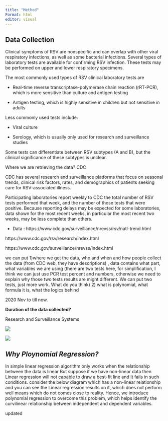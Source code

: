 ```yaml
---
title: "Method"
Format: html
editor: visual
---
```


## **Data Collection**

Clinical symptoms of RSV are nonspecific and can overlap with other viral respiratory infections, as well as some bacterial infections. Several types of laboratory tests are available for confirming RSV infection. These tests may be performed on upper and lower respiratory specimens.

The most commonly used types of RSV clinical laboratory tests are

-   Real-time reverse transcriptase-polymerase chain reaction (rRT-PCR), which is more sensitive than culture and antigen testing

-   Antigen testing, which is highly sensitive in children but not sensitive in adults

Less commonly used tests include:

-   Viral culture

-   Serology, which is usually only used for research and surveillance studies

Some tests can differentiate between RSV subtypes (A and B), but the clinical significance of these subtypes is unclear.

Where we are retrieving the data? CDC

CDC has several research and surveillance platforms that focus on seasonal trends, clinical risk factors, rates, and demographics of patients seeking care for RSV-associated illness.

Participating laboratories report weekly to CDC the total number of RSV tests performed that week, and the number of those tests that were positive. Because reporting delays may be expected for some laboratories, data shown for the most recent weeks, in particular the most recent two weeks, may be less complete than others.

-   Data : https://www.cdc.gov/surveillance/nrevss/rsv/natl-trend.html

https://www.cdc.gov/rsv/research/index.html

https://www.cdc.gov/surveillance/nrevss/index.html

we can put 1)where we get the data, who and when and how people collect the data (from CDC web, they have descriptions) , data contains what part, what variables we are using (there are two tests here, for simplification, I think we can just use PCR test percent and numbers, otherwise we need to explain why those two tests results are might different. We can put two tests, just more work. What do you think) 2) what is polynomial, what formula it is, what the logics behind

2020 Nov to till now.

**Duration of the data collected?**

Research and Surveillance Systems

![](images/paste-0A8E2CE6.png)

![](images/paste-06324783.png)

## *Why Ploynomial Regression?*

In simple linear regression algorithm only works when the relationship between the data is linear But suppose if we have non-linear data then Linear regression will not capable to draw a best-fit line and It fails in such conditions. consider the below diagram which has a non-linear relationship and you can see the Linear regression results on it, which does not perform well means which do not comes close to reality. Hence, we introduce polynomial regression to overcome this problem, which helps identify the curvilinear relationship between independent and dependent variables.

updated
